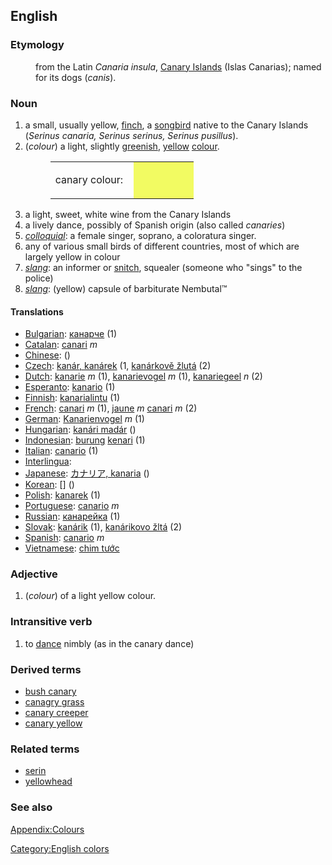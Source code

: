 {{wikipedia}}
==English==


===Etymology===
:from the Latin ''Canaria insula'', [[Canary Islands]] (Islas Canarias); named for its dogs (''canis'').

===Noun===
#a small, usually yellow, [[finch]], a [[songbird]] native to the Canary Islands (''Serinus canaria, Serinus serinus, Serinus pusillus''). 
#(''colour'') a light, slightly [[green]]ish, [[yellow]] [[colour]].
#:<table><tr><td>canary colour: &nbsp;</td><td bgcolor="#F2FB62" width="80">&nbsp; </td></tr></table>
#a light, sweet, white wine from the Canary Islands
#a lively dance, possibly of Spanish origin (also called ''canaries'')
#''[[colloquial]]'': a female singer, soprano, a coloratura singer.
#any of various small birds of different countries, most of which are largely yellow in colour
#''[[slang]]'': an informer or [[snitch]], squealer (someone who "sings" to the police)
#''[[slang]]'': (yellow) capsule of barbiturate Nembutal™

====Translations====

*[[Bulgarian]]: [[кaнaрчe]] (1)
*[[Catalan]]: [[canari]] ''m''
*[[Chinese]]: [[]] ()
*[[Czech]]: [[kanár, kanárek]] (1, [[kanárkově žlutá]] (2)
*[[Dutch]]: [[kanarie]] ''m'' (1), [[kanarievogel]] ''m'' (1), [[kanariegeel]] ''n'' (2)
*[[Esperanto]]: [[kanario]] (1)
*[[Finnish]]: [[kanarialintu]] (1)
*[[French]]: [[canari]] ''m'' (1), [[jaune]] ''m'' [[canari]] ''m'' (2)
*[[German]]: [[Kanarienvogel]] ''m'' (1)
*[[Hungarian]]: [[kanári madár]] ()
*[[Indonesian]]: [[burung]] [[kenari]] (1)
*[[Italian]]: [[canario]] (1)
*[[Interlingua]]: [[]]
*[[Japanese]]: [[カナリア, kanaria]] ()
*[[Korean]]: [[]] [] ()
*[[Polish]]: [[kanarek]] (1)
*[[Portuguese]]: [[canario]] ''m''
*[[Russian]]: [[кaнaрeйкa]] (1)
*[[Slovak]]: [[kanárik]] (1), [[kanárikovo žltá]] (2)
*[[Spanish]]: [[canario]] ''m''
*[[Vietnamese]]: [[chim tước]]

===Adjective===
#(''colour'') of a light yellow colour.

===Intransitive verb===
#to [[dance]] nimbly (as in the canary dance)

===Derived terms===
*[[bush canary]]
*[[canagry grass]]
*[[canary creeper]]
*[[canary yellow]]

===Related terms===
*[[serin]]
*[[yellowhead]]

===See also===
[[Wiktionary_Appendix:Colours|Appendix:Colours]]

[[Category:English colors]]